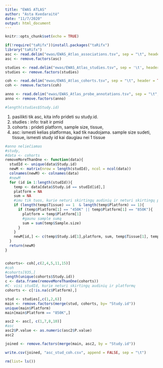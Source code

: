 ```yaml
---
title: "EWAS ATLAS"
author: "Asta Kvedaraitė"
date: "11/7/2020"
output: html_document
---
```


```r
knitr::opts_chunk$set(echo = TRUE)
```



```r
if(!require("taRifx"))install.packages("taRifx")
library("taRifx")
asc <- read.delim("ewas/EWAS_Atlas_associations.tsv", sep = "\t", header = TRUE)
asc <- remove.factors(asc)

studies <- read.delim("ewas/EWAS_Atlas_studies.tsv", sep = '\t', header = TRUE)
studies <- remove.factors(studies)

coh <- read.delim("ewas/EWAS_Atlas_cohorts.tsv", sep = "\t", header = TRUE)
coh <- remove.factors(coh)

anno <- read.delim("ewas/EWAS_Atlas_probe_annotations.tsv", sep = "\t", header = TRUE)
anno <- remove.factors(anno)

#length(studies$Study.id)
```

1. pasilikti tik asc, kita info prideti su study.id. 
2. studies : info: trait ir pmid
3. cohorts : prideti platform, sample size, tissue,
4. asc: ismesti kelias platformas, kad tik  naudojama. sample size sudeti, tissue, ismesti study id kai daugiau nei 1 tissue 

```r
#anno neliečiamas
#study,
#data <- cohorts
removeMoreThanOne <- function(data){
  studId <- unique(data$Study.id)
  newM <- matrix(nrow = length(studId), ncol = ncol(data))
  colnames(newM) <- colnames(data)
  #newM
  for (id in 1:length(studId)){
    temp <- data[data$Study.id == studId[id],]
    platform = NA
    sum = NA
    #imu tik tuos, kurie neturi skirtingų audinių ir neturi skirtingų platformų
    if (length(temp$Tissue) == 1  & length(temp$Platform) == 1){
      if (temp$Platform[1] == "450K" || temp$Platform[1] == "850K"){
        platform = temp$Platform[1]
        #gaunu sample sumą
        sum = sum(temp$Sample.size)
      }
    }
    newM[id,] <- c(temp$Study.id[1],platform, sum, temp$Tissue[1], temp$Ancestry[1])
  } 
  return(newM)
}


cohorts<- coh[,c(2,4,5,11,15)]
#coh
#cohorts[935,]
length(unique(cohorts$Study.id))
c <- data.frame(removeMoreThanOne(cohorts))
#C- visi studId, kurie neturi skirtingų audinių ir platformų
cohorts <- c[!is.na(c$Platform),]


```

```r

stud <- studies[,c(1,2,6)]
main <- remove.factors(merge(stud, cohorts, by= "Study.id"))
unique(main$Platform)
main[main$Platform == "850K",]

asc2 <- asc[, c(1,7,8,10)]
#asc
asc2$P.value <- as.numeric(asc2$P.value)
asc2

joined <- remove.factors(merge(main, asc2, by = "Study.id"))

```

```r

write.csv(joined, "asc_stud_coh.csv", append = FALSE, sep = "\t")

```

```r
rm(list= ls())

```


